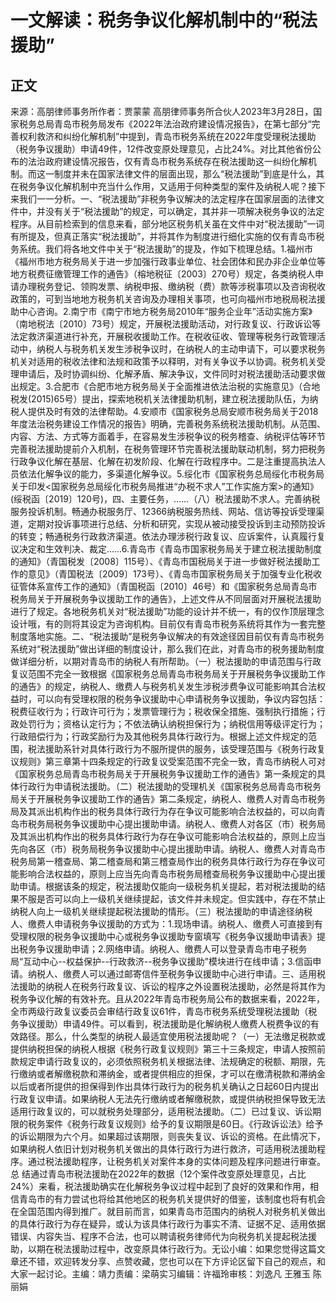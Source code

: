 #  一文解读：税务争议化解机制中的“税法援助”
## 正文
来源：高朋律师事务所作者：贾蒙蒙 高朋律师事务所合伙人2023年3月28日，国家税务总局青岛市税务局发布《2022年法治政府建设情况报告》，在第七部分“完善权利救济和纠纷化解机制”中提到，青岛市税务系统在2022年度受理税法援助（税务争议援助）申请49件，12件改变原处理意见，占比24%。对比其他省份公布的法治政府建设情况报告，仅有青岛市税务系统存在税法援助这一纠纷化解机制。而这一制度并未在国家法律文件的层面出现，那么“税法援助”到底是什么，其在税务争议化解机制中充当什么作用，又适用于何种类型的案件及纳税人呢？接下来我们一一分析。一、“税法援助”非税务争议解决的法定程序在国家层面的法律文件中，并没有关于“税法援助”的规定，可以确定，其并非一项解决税务争议的法定程序。从目前检索到的信息来看，部分地区税务机关虽在文件中对“税法援助”一词有所提及，但真正落实“税法援助”，并将其作为制度进行细化实施的仅有青岛市税务系统。我们将各地文件中关于“税法援助”的提及，作如下梳理总结。1.福州市《福州市地方税务局关于进一步加强行政事业单位、社会团体和民办非企业单位等地方税费征缴管理工作的通告》（榕地税征〔2003〕270号）规定，各类纳税人申请办理税务登记、领购发票、纳税申报、缴纳税（费）款等涉税事项以及咨询税收政策的，可到当地地方税务机关咨询及办理相关事项，也可向福州市地税局税法援助中心咨询。2.南宁市《南宁市地方税务局2010年“服务企业年”活动实施方案》（南地税法〔2010〕73号）规定，开展税法援助活动，对行政复议、行政诉讼等法定救济渠道进行补充，开展税收援助工作。在税收征收、管理等税务行政管理活动中，纳税人与税务机关发生涉税争议时，在纳税人的主动申请下，可以要求税务机关对适用的税收法律和法规和政策予以释明，对有关争议予以协调。税务机关受理申请后，及时协调纠纷、化解矛盾、解决争议，文件同时对税法援助活动要求做出规定。3.合肥市《合肥市地方税务局关于全面推进依法治税的实施意见》（合地税发(2015)65号）提出，探索地税机关法律援助机制，建立税法援助队伍，为纳税人提供及时有效的法律帮助。4.安顺市《国家税务总局安顺市税务局关于2018年度法治税务建设工作情况的报告》明确，完善税务系统税法援助机制。从范围、内容、方法、方式等方面着手，在容易发生涉税争议的税务稽查、纳税评估等环节完善税法援助提前介入机制，在税务管理环节完善税法援助联动机制，努力把税务行政争议化解在基层、化解在初发阶段、化解在行政程序中。二是注重提高执法人员依法化解争议的能力，多渠道化解争议。5.绥化市《国家税务总局绥化市税务局关于印发<国家税务总局绥化市税务局推进“办税不求人”工作实施方案>的通知》(绥税函〔2019〕120号)，四、主要任务，……（八）税法援助不求人。完善纳税服务投诉机制。畅通办税服务厅、12366纳税服务热线、网站、信访等投诉受理渠道，定期对投诉事项进行总结、分析和研究，实现从被动接受投诉到主动预防投诉的转变；畅通税务行政救济渠道。依法办理涉税行政复议、应诉案件，认真履行复议决定和生效判决、裁定……6.青岛市《青岛市国家税务局关于建立税法援助制度的通知》（青国税发〔2008〕115号）、《青岛市国税局关于进一步做好税法援助工作的意见》（青国税法〔2009〕173号）、《青岛市国家税务局关于加强专业化税收征管体系宣传工作的通知》（青国税函〔2010〕46号）和《国家税务总局青岛市税务局关于开展税务争议援助工作的通告》，上述文件从不同层面对开展税法援助进行了规定。各地税务机关对“税法援助”功能的设计并不统一，有的仅作顶层理念设计哦，有的则将其设定为咨询机构。目前仅有青岛市税务系统将其作为一套完整制度落地实施。二、“税法援助”是税务争议解决的有效途径因目前仅有青岛市税务系统对“税法援助”做出详细的制度设计，那么我们在此，对青岛市的税务援助制度做详细分析，以期对青岛市的纳税人有所帮助。（一）税法援助的申请范围与行政复议范围不完全一致根据《国家税务总局青岛市税务局关于开展税务争议援助工作的通告》的规定，纳税人、缴费人与税务机关发生涉税涉费争议可能影响其合法权益时，可以向有受理权限的税务争议援助中心申请税务争议援助，争议内容包括：税费征收行为；行政许可行为；发票管理行为；税收保全措施、强制执行措施；行政处罚行为；资格认定行为；不依法确认纳税担保行为；纳税信用等级评定行为；行政赔偿行为；行政奖励行为及其他税务具体行政行为。根据上述文件规定的范围，税法援助系针对具体行政行为不服所提供的服务，该受理范围与《税务行政复议规则》第三章第十四条规定的行政复议受案范围不完全一致，青岛市纳税人可对《国家税务总局青岛市税务局关于开展税务争议援助工作的通告》第一条规定的具体行政行为申请税法援助。（二）税法援助的受理机关《国家税务总局青岛市税务局关于开展税务争议援助工作的通告》第二条规定，纳税人、缴费人对青岛市税务局及其派出机构作出的税务具体行政行为存在争议可能影响合法权益的，可以向青岛市税务局税务争议援助中心提出援助申请。纳税人、缴费人对各区（市）税务局及其派出机构作出的税务具体行政行为存在争议可能影响合法权益的，原则上应当先向各区（市）税务局税务争议援助中心提出援助申请。纳税人、缴费人对青岛市税务局第一稽查局、第二稽查局和第三稽查局作出的税务具体行政行为存在争议可能影响合法权益的，原则上应当先向青岛市税务局稽查局税务争议援助中心提出援助申请。根据该条的规定，税法援助仅能向一级税务机关提起，若对税法援助的结果不服是否可以向上一级机关继续提起，该文件并未规定。但实践中，存在不禁止纳税人向上一级机关继续提起税法援助的情形。（三）税法援助的申请途径纳税人、缴费人申请税务争议援助的方式为：1.现场申请。纳税人、缴费人可直接到有受理权限的税务争议援助中心或税务争议援助专窗填写《税务争议援助申请表》提出税务争议援助申请；2.网络申请。纳税人、缴费人可以登录青岛市电子税务局“互动中心--权益保护--行政救济--税务争议援助”模块进行在线申请；3.信函申请。纳税人、缴费人可以通过邮寄信件至税务争议援助中心进行申请。三、适用税法援助的纳税人在税务行政复议、诉讼的程序之外设置税法援助，必然是将其作为税务争议化解的有效补充。且从2022年青岛市税务局公布的数据来看，2022年，全市两级行政复议委员会审结行政复议61件，青岛市税务系统受理税法援助（税务争议援助）申请49件。可以看到，税法援助是化解纳税人缴费人税费争议的有效路径。那么，什么类型的纳税人最适宜使用税法援助呢？（一）无法缴足税款或提供纳税担保的纳税人根据《税务行政复议规则》第三十三条规定，申请人按照前款规定申请行政复议的，必须依照税务机关根据法律、法规确定的税额、期限，先行缴纳或者解缴税款和滞纳金，或者提供相应的担保，才可以在缴清税款和滞纳金以后或者所提供的担保得到作出具体行政行为的税务机关确认之日起60日内提出行政复议申请。如果纳税人无法先行缴纳或者解缴税款，或提供纳税担保导致无法适用行政复议的，可以就税务处理部分，适用税法援助。（二）已过复议、诉讼期限的税务案件《税务行政复议规则》给予的复议期限是60日。《行政诉讼法》给予的诉讼期限为六个月。如果超过该期限，则丧失复议、诉讼的资格。在此情况下，如果纳税人依旧计划对税务机关做出的具体行政行为进行救济，可适用税法援助程序。通过税法援助程序，让税务机关对案件本身的实体问题及程序问题进行审查。总 结通过青岛市税法援助在2022年的数据（12个案件改变原处理意见，占比24%）来看，税法援助确实在化解税务争议过程中起到了良好的效果和作用，相信青岛市的有力尝试也将给其他地区的税务机关提供好的借鉴，该制度也将有机会在全国范围内得到推广。就目前而言，如果青岛市范围内的纳税人对税务机关做出的具体行政行为存在疑异，或认为该具体行政行为事实不清、证据不足、适用依据错误、内容失当、程序不合法，也可以聘请税务律师代为向税务机关提起税法援助，以期在税法援助过程中，改变原具体行政行为。无讼小编：如果您觉得这篇文章还不错，欢迎转发分享、点赞收藏，您也可以在下方评论区留下自己的观点，和大家一起讨论。主编：靖力责编：梁萌实习编辑：许福玲审核：刘逸凡 王雅玉 陈丽娟